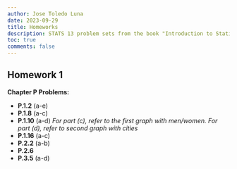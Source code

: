 ```yaml
---
author: Jose Toledo Luna
date: 2023-09-29
title: Homeworks
description: STATS 13 problem sets from the book "Introduction to Statistical Investigations"
toc: true
comments: false
---
```



## Homework 1

**Chapter P Problems:**

- **P.1.2** (a-e)
- **P.1.8** (a-c)
- **P.1.10** (a-d) *For part (c), refer to the first graph with men/women. For part (d), refer to second graph with cities*
- **P.1.16** (a-c)
- **P.2.2** (a-b)
- **P.2.6**
- **P.3.5** (a-d)


